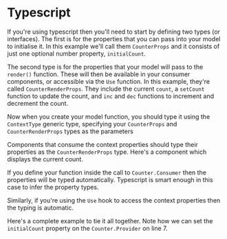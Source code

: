 
# Typescript

If you're using typescript then you'll need to start by defining two types
(or interfaces).  The first is for the properties that you can pass into
your model to initialise it.  In this example we'll call them `CounterProps`
and it consists of just one optional number property, `initialCount`.

The second type is for the properties that your model will pass to the
`render()` function.  These will then be available in your consumer
components, or accessible via the `Use` function.  In this example, they're
called `CounterRenderProps`.  They include the current `count`, a `setCount`
function to update the count, and `inc` and `dec` functions to increment and
decrement the count.

<Source
  code={TypesSrc}
  caption="Types.ts"
  expand
/>

Now when you create your model function, you should type it using the
`ContextType` generic type, specifying your `CounterProps` and
`CounterRenderProps` types as the parameters

<Source
  code={CounterSrc}
  caption="Counter.ts"
  highlightLines="5"
  expand
/>

Components that consume the context properties should type their properties
as the `CounterRenderProps` type.  Here's a component which displays the
current count.

<Source
  code={CountSrc}
  caption="Count.tsx"
  highlightLines="4"
  expand
/>

If you define your function inside the call to `Counter.Consumer` then the
properties will be typed automatically.  Typescript is smart enough in this
case to infer the property types.

<Source
  code={ControlsSrc}
  caption="Controls.tsx"
  highlightLines="4"
  expand
/>

Similarly, if you're using the `Use` hook to access the context properties
then the typing is automatic.

<Source
  code={BignumSrc}
  caption="Bignum.tsx"
  highlightLines="4"
  expand
/>

Here's a complete example to tie it all together.  Note how we can set the
`initialCount` property on the `Counter.Provider` on line 7.

<Example
  Component={App}
  code={AppSrc}
  caption="App.tsx"
  highlightLines="7"
  expand
/>
